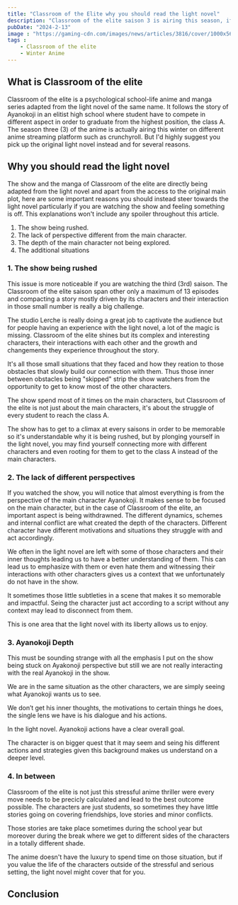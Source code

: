 ```yaml
---
title: "Classroom of the Elite why you should read the light novel"
description: "Classroom of the elite saison 3 is airing this season, if you have been watching it and your expectations haven't been met, I discuss the light novel and why it could be the solution to that."
pubDate: "2024-2-13"
image : "https://gaming-cdn.com/images/news/articles/3816/cover/1000x563/elden-ring-expansion-not-due-for-release-just-yet-cover6569e7722e753.jpg"
tags :
    - Classroom of the elite
    - Winter Anime
---
```


## What is Classroom of the elite
Classroom of the elite is a psychological school-life anime and manga series adapted from the light novel of the same name. It follows the story of Ayanokoji in an elitist high school where student have to compete in different aspect in order to graduate from the highest position, the class A. The season three (3) of the anime is actually airing this winter on different anime streaming platform such as crunchyroll. But I'd highly suggest you pick up the original light novel instead and for several reasons.

## Why you should read the light novel
The show and the manga of Classroom of the elite are directly being adapted from the light novel and apart from the access to the original main plot, here are some important reasons you should instead steer towards the light novel particularly if you are watching the show and feeling something is off. This explanations won't include any spoiler throughout this article.

1. The show being rushed.
2. The lack of perspective different from the main character.
3. The depth of the main character not being explored.
4. The additional situations

### 1. The show being rushed
This issue is more noticeable if you are watching the third (3rd) saison. The Classroom of the elite saison span other only a maximum of 13 episodes and compacting a story mostly driven by its characters and their interaction in those small number is really a big challenge. 

The studio Lerche is really doing a great job to captivate the audience but for people having an experience with the light novel, a lot of the magic is missing. Classroom of the elite shines but its complex and interesting characters, their interactions with each other and the growth and changements they experience throughout the story.

It's all those small situations that they faced and how they reation to those obstacles that slowly build our connection with them. Thus those inner between obstacles being "skipped" strip the show watchers from the opportunity to get to know most of the other characters.

The show spend most of it times on the main characters, but Classroom of the elite is not just about the main characters, it's about the struggle of every student to reach the class A.

The show has to get to a climax at every saisons in order to be memorable so it's understandable why it is being rushed, but by plonging yourself in the light novel, you may find yourself connecting more with different characters and even rooting for them to get to the class A instead of the main characters.


### 2. The lack of different perspectives
If you watched the show, you will notice that almost everything is from the perspective of the main character Ayanokoji. It makes sense to be focused on the main character, but in the case of Classroom of the elite, an important aspect is being withdrawned. The different dynamics, schemes and internal conflict are what created the depth of the characters. Different character have different motivations and situations they struggle with and act accordingly.

We often in the light novel are left with some of those characters and their inner thoughts leading us to have a better understanding of them. This can lead us to emphasize with them or even hate them and witnessing their interactions with other characters gives us a context that we unfortunately do not have in the show.

It sometimes those little subtleties in a scene that makes it so memorable and impactful. Seing the character just act according to a script without any context may lead to disconnect from them.

This is one area that the light novel with its liberty allows us to enjoy.


### 3. Ayanokoji Depth
This must be sounding strange with all the emphasis I put on the show being stuck on Ayakonoji perspective but still we are not really interacting with the real Ayanokoji in the show.

We are in the same situation as the other characters, we are simply seeing what Ayanokoji wants us to see. 

We don’t get his inner thoughts, the motivations to certain things he does, the single lens we have is his dialogue and his actions.

In the light novel. Ayanokoji actions have a clear overall goal. 

The character is on bigger quest that it may seem and seing his different actions and strategies given this background makes us understand on a deeper level.


### 4. In between
Classroom of the elite is not just this stressful anime thriller were every move needs to be precicly calculated and lead to the best outcome possible. The characters are just students, so sometimes they have little stories going on covering friendships, love stories and minor conflicts.

Those stories are take place sometimes during the school year but moreover during the break where we get to different sides of the characters in a totally different shade.

The anime doesn't have the luxury to spend time on those situation, but if you value the life of the characters outside of the stressful and serious setting, the light novel might cover that for you.

## Conclusion
